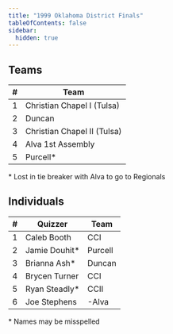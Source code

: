 ```yaml
---
title: "1999 Oklahoma District Finals"
tableOfContents: false
sidebar:
  hidden: true
---
```


## Teams

|    # | Team                        |
| ---: | --------------------------- |
|    1 | Christian Chapel I (Tulsa)  |
|    2 | Duncan                      |
|    3 | Christian Chapel II (Tulsa) |
|    4 | Alva 1st Assembly           |
|    5 | Purcell*                    |

\* Lost in tie breaker with Alva to go to Regionals

## Individuals

|    # | Quizzer       | Team    |
| ---: | ------------- | ------- |
|    1 | Caleb Booth   | CCI     |
|    2 | Jamie Douhit* | Purcell |
|    3 | Brianna Ash*  | Duncan  |
|    4 | Brycen Turner | CCI     |
|    5 | Ryan Steadly* | CCII    |
|    6 | Joe Stephens  | -Alva   |

\* Names may be misspelled
